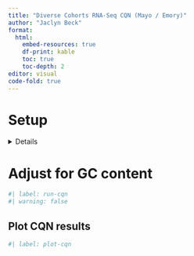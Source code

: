 ```yaml
---
title: "Diverse Cohorts RNA-Seq CQN (Mayo / Emory)"
author: "Jaclyn Beck"
format:
  html:
    embed-resources: true
    df-print: kable
    toc: true
    toc-depth: 2
editor: visual
code-fold: true
---
```


# Setup

<details>

```r
#| cache: false
#| label: read-chunk
#| include: false

knitr::read_chunk("cqn_functions.R")
```

```r
#| label: include-libraries
#| output: false
```

```r
#| label: setup
#| output: false

dataset <- "Mayo_Emory"

# Setting to TRUE will upload the CQN matrix to the harmonization
# project on Synapse.
upload_to_synapse <- FALSE
```

Load filtered counts and metadata

```r
#| label: load-data
#| output: false
```

</details>

# Adjust for GC content

```r
#| label: run-cqn
#| warning: false
```

## Plot CQN results

```r
#| label: plot-cqn
```
